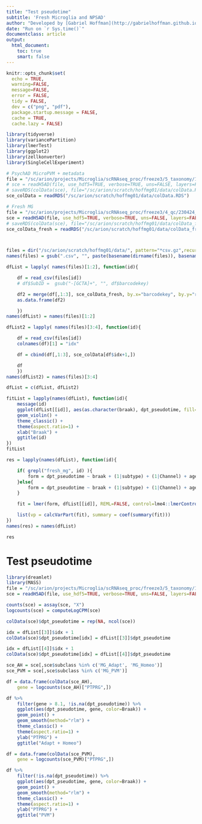 ```yaml
---
title: "Test pseudotime"
subtitle: 'Fresh Microglia and NPSAD'
author: "Developed by [Gabriel Hoffman](http://gabrielhoffman.github.io/)"
date: "Run on `r Sys.time()`"
documentclass: article
output: 
  html_document:
    toc: true
    smart: false
---
```



<!--- 

# cd /Users/gabrielhoffman/workspace/repos/nps_ad/mg

cd /sc/arion/projects/CommonMind/hoffman/NPS-AD/work/nps_ad/mg
R --vanilla

system("ml git; git pull"); rmarkdown::render("test_pseudotime.Rmd");


# https://hoffmg01.hpc.mssm.edu/mg/test_pseudotime.html


--->



```r
knitr::opts_chunk$set(
  echo = TRUE,
  warning=FALSE,
  message=FALSE,
  error = FALSE,
  tidy = FALSE,
  dev = c("png", "pdf"),
  package.startup.message = FALSE,
  cache = TRUE,
  cache.lazy = FALSE)
```


```r
library(tidyverse)
library(variancePartition)
library(lmerTest)
library(ggplot2)
library(zellkonverter)
library(SingleCellExperiment)
```

```r
# PsychAD MicroPVM + metadata
file = "/sc/arion/projects/Microglia/scRNAseq_proc/freeze3/5_taxonomy/1_scANVI_psychAD_annotation/230420_PsychAD_MicroPVM_independent_meta_scANVI_new-umap.h5ad"
# sce = readH5AD(file, use_hdf5=TRUE, verbose=TRUE, uns=FALSE, layers=FALSE, obsm=FALSE)
# saveRDS(colData(sce), file="/sc/arion/scratch/hoffmg01/data/colData.RDS")
sce_colData = readRDS("/sc/arion/scratch/hoffmg01/data/colData.RDS")

# Fresh MG
file = "/sc/arion/projects/Microglia/scRNAseq_proc/freeze3/4_qc/230424_FreshMG_freeze3_MicroPVM_anno_meta_HGNC_log1p.h5ad"
sce = readH5AD(file, use_hdf5=TRUE, verbose=TRUE, uns=FALSE, layers=FALSE, obsm=FALSE, obsp=FALSE)
# saveRDS(colData(sce), file="/sc/arion/scratch/hoffmg01/data/colData_fresh.RDS")
sce_colData_fresh = readRDS("/sc/arion/scratch/hoffmg01/data/colData_fresh.RDS")



files = dir("/sc/arion/scratch/hoffmg01/data/", pattern="*csv.gz",recursive=TRUE, full.names=TRUE)
names(files) = gsub(".csv", "", paste(basename(dirname(files)), basename(files), sep="/"))

dfList = lapply( names(files)[1:2], function(id){

	df = read_csv(files[id])
	# df$SubID =  gsub("-[GCTA]+", "", df$barcodekey)

	df2 = merge(df[,1:3], sce_colData_fresh, by.x="barcodekey", by.y="row.names")
	as.data.frame(df2)

	})
names(dfList) = names(files)[1:2]

dfList2 = lapply( names(files)[3:4], function(id){

	df = read_csv(files[id])
	colnames(df)[1] = "idx"

	df = cbind(df[,1:3], sce_colData[df$idx+1,])

	df
	})
names(dfList2) = names(files)[3:4]

dfList = c(dfList, dfList2)
```

```r
fitList = lapply(names(dfList), function(id){
	message(id)
	ggplot(dfList[[id]], aes(as.character(braak), dpt_pseudotime, fill=braak)) +
	geom_violin() +
	theme_classic() +
	theme(aspect.ratio=1) +
	xlab("Braak") + 
	ggtitle(id)
})
fitList
```


```r
res = lapply(names(dfList), function(id){

	if( grepl("fresh_mg", id) ){
		form = dpt_pseudotime ~ braak + (1|subtype) + (1|Channel) + age + (1|sex) + PMI + log(n_genes) + (1|predicted_phase)
	}else{
		form = dpt_pseudotime ~ braak + (1|subtype) + (1|Channel) + age + (1|sex) + PMI + (1|poolID) + log(n_genes) + (1|predicted_phase)
	}

	fit = lmer(form, dfList[[id]], REML=FALSE, control=lme4::lmerControl(optimizer="Nelder_Mead"))

	list(vp = calcVarPart(fit), summary = coef(summary(fit)))
})
names(res) = names(dfList)
```

```r
res
```

# Test pseudotime
```r
library(dreamlet)
library(MASS)
file = "/sc/arion/projects/Microglia/scRNAseq_proc/freeze3/5_taxonomy/1_scANVI_psychAD_annotation/230420_PsychAD_MicroPVM_independent_meta_scANVI_new-umap.h5ad"
sce = readH5AD(file, use_hdf5=TRUE, verbose=TRUE, uns=FALSE, layers=FALSE, obsm=FALSE)

counts(sce) = assay(sce, "X")
logcounts(sce) = computeLogCPM(sce)

colData(sce)$dpt_pseudotime = rep(NA, ncol(sce))

idx = dfList[[3]]$idx + 1
colData(sce)$dpt_pseudotime[idx] = dfList[[3]]$dpt_pseudotime

idx = dfList[[4]]$idx + 1
colData(sce)$dpt_pseudotime[idx] = dfList[[4]]$dpt_pseudotime

sce_AH = sce[,sce$subclass %in% c('MG_Adapt', 'MG_Homeo')]
sce_PVM = sce[,sce$subclass %in% c('MG_PVM')]
```

```r
df = data.frame(colData(sce_AH), 
	gene = logcounts(sce_AH)["PTPRG",])

df %>%
	filter(gene > 8.1, !is.na(dpt_pseudotime)) %>%
	ggplot(aes(dpt_pseudotime, gene, color=Braak)) +
	geom_point() +
	geom_smooth(method="rlm") + 
	theme_classic() +
	theme(aspect.ratio=1) +
	ylab("PTPRG") +
	ggtitle("Adapt + Homeo")

df = data.frame(colData(sce_PVM), 
	gene = logcounts(sce_PVM)["PTPRG",])

df %>%
	filter(!is.na(dpt_pseudotime)) %>%
	ggplot(aes(dpt_pseudotime, gene, color=Braak)) +
	geom_point() +
	geom_smooth(method="rlm") + 
	theme_classic() +
	theme(aspect.ratio=1) +
	ylab("PTPRG") +
	ggtitle("PVM")
```













<!---

PsychAD metadata
/sc/arion/projects/psychAD/NPS-AD/freeze2_rc/metadata/clinical_metadata.csv
/sc/arion/projects/psychAD/NPS-AD/freeze2_rc/metadata/clinical_metadata_sampleSets_latest.RDS
--->

